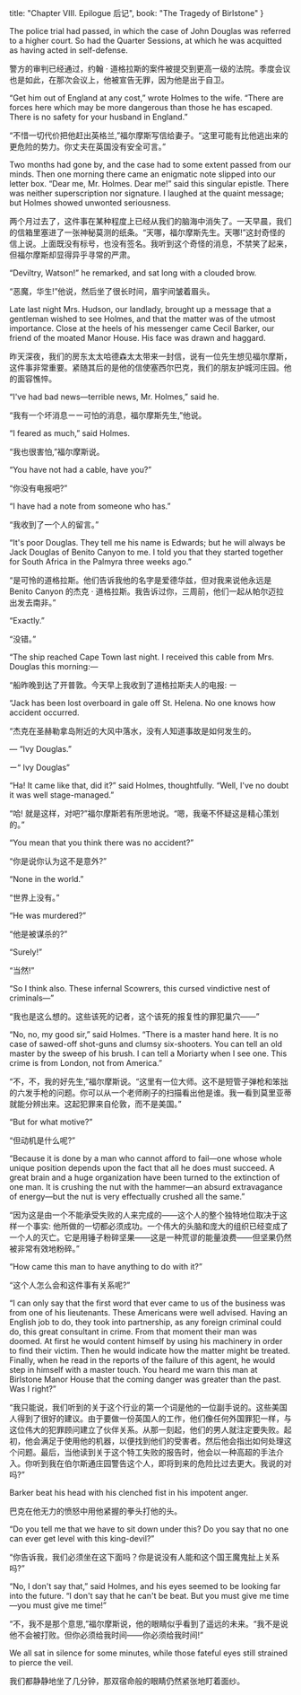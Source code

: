   title: "Chapter VIII. Epilogue 后记",
  book: "The Tragedy of Birlstone"
}

The police trial had passed, in which the case of John Douglas was referred to a higher court. So had the Quarter Sessions, at which he was acquitted as having acted in self-defense.

警方的审判已经通过，约翰 · 道格拉斯的案件被提交到更高一级的法院。季度会议也是如此，在那次会议上，他被宣告无罪，因为他是出于自卫。

“Get him out of England at any cost,” wrote Holmes to the wife. “There are forces here which may be more dangerous than those he has escaped. There is no safety for your husband in England.”

“不惜一切代价把他赶出英格兰,”福尔摩斯写信给妻子。“这里可能有比他逃出来的更危险的势力。你丈夫在英国没有安全可言。”

Two months had gone by, and the case had to some extent passed from our minds. Then one morning there came an enigmatic note slipped into our letter box. “Dear me, Mr. Holmes. Dear me!” said this singular epistle. There was neither superscription nor signature. I laughed at the quaint message; but Holmes showed unwonted seriousness.

两个月过去了，这件事在某种程度上已经从我们的脑海中消失了。一天早晨，我们的信箱里塞进了一张神秘莫测的纸条。“天哪，福尔摩斯先生。天哪!”这封奇怪的信上说。上面既没有标号，也没有签名。我听到这个奇怪的消息，不禁笑了起来，但福尔摩斯却显得异乎寻常的严肃。

“Deviltry, Watson!” he remarked, and sat long with a clouded brow.

“恶魔，华生!”他说，然后坐了很长时间，眉宇间皱着眉头。

Late last night Mrs. Hudson, our landlady, brought up a message that a gentleman wished to see Holmes, and that the matter was of the utmost importance. Close at the heels of his messenger came Cecil Barker, our friend of the moated Manor House. His face was drawn and haggard.

昨天深夜，我们的房东太太哈德森太太带来一封信，说有一位先生想见福尔摩斯，这件事非常重要。紧随其后的是他的信使塞西尔巴克，我们的朋友护城河庄园。他的面容憔悴。

“I've had bad news—terrible news, Mr. Holmes,” said he.

“我有一个坏消息ーー可怕的消息，福尔摩斯先生,”他说。

“I feared as much,” said Holmes.

“我也很害怕,”福尔摩斯说。

“You have not had a cable, have you?”

“你没有电报吧?”

“I have had a note from someone who has.”

“我收到了一个人的留言。”

“It's poor Douglas. They tell me his name is Edwards; but he will always be Jack Douglas of Benito Canyon to me. I told you that they started together for South Africa in the Palmyra three weeks ago.”

“是可怜的道格拉斯。他们告诉我他的名字是爱德华兹，但对我来说他永远是 Benito Canyon 的杰克 · 道格拉斯。我告诉过你，三周前，他们一起从帕尔迈拉出发去南非。”

“Exactly.”

“没错。”

“The ship reached Cape Town last night. I received this cable from Mrs. Douglas this morning:—

“船昨晚到达了开普敦。今天早上我收到了道格拉斯夫人的电报: ー

“Jack has been lost overboard in gale off St. Helena. No one knows how accident occurred.

“杰克在圣赫勒拿岛附近的大风中落水，没有人知道事故是如何发生的。

— “Ivy Douglas.”

ー“ Ivy Douglas”

“Ha! It came like that, did it?” said Holmes, thoughtfully. “Well, I've no doubt it was well stage-managed.”

“哈! 就是这样，对吧?”福尔摩斯若有所思地说。“嗯，我毫不怀疑这是精心策划的。”

“You mean that you think there was no accident?”

“你是说你认为这不是意外?”

“None in the world.”

“世界上没有。”

“He was murdered?”

“他是被谋杀的?”

“Surely!”

“当然!”

“So I think also. These infernal Scowrers, this cursed vindictive nest of criminals—”

“我也是这么想的。这些该死的记者，这个该死的报复性的罪犯巢穴——”

“No, no, my good sir,” said Holmes. “There is a master hand here. It is no case of sawed-off shot-guns and clumsy six-shooters. You can tell an old master by the sweep of his brush. I can tell a Moriarty when I see one. This crime is from London, not from America.”

“不，不，我的好先生,”福尔摩斯说。“这里有一位大师。这不是短管子弹枪和笨拙的六发手枪的问题。你可以从一个老师刷子的扫描看出他是谁。我一看到莫里亚蒂就能分辨出来。这起犯罪来自伦敦，而不是美国。”

“But for what motive?”

“但动机是什么呢?”

“Because it is done by a man who cannot afford to fail—one whose whole unique position depends upon the fact that all he does must succeed. A great brain and a huge organization have been turned to the extinction of one man. It is crushing the nut with the hammer—an absurd extravagance of energy—but the nut is very effectually crushed all the same.”

“因为这是由一个不能承受失败的人来完成的——这个人的整个独特地位取决于这样一个事实: 他所做的一切都必须成功。一个伟大的头脑和庞大的组织已经变成了一个人的灭亡。它是用锤子粉碎坚果——这是一种荒谬的能量浪费——但坚果仍然被非常有效地粉碎。”

“How came this man to have anything to do with it?”

“这个人怎么会和这件事有关系呢?”

“I can only say that the first word that ever came to us of the business was from one of his lieutenants. These Americans were well advised. Having an English job to do, they took into partnership, as any foreign criminal could do, this great consultant in crime. From that moment their man was doomed. At first he would content himself by using his machinery in order to find their victim. Then he would indicate how the matter might be treated. Finally, when he read in the reports of the failure of this agent, he would step in himself with a master touch. You heard me warn this man at Birlstone Manor House that the coming danger was greater than the past. Was I right?”

“我只能说，我们听到的关于这个行业的第一个词是他的一位副手说的。这些美国人得到了很好的建议。由于要做一份英国人的工作，他们像任何外国罪犯一样，与这位伟大的犯罪顾问建立了伙伴关系。从那一刻起，他们的男人就注定要失败。起初，他会满足于使用他的机器，以便找到他们的受害者。然后他会指出如何处理这个问题。最后，当他读到关于这个特工失败的报告时，他会以一种高超的手法介入。你听到我在伯尔斯通庄园警告这个人，即将到来的危险比过去更大。我说的对吗?”

Barker beat his head with his clenched fist in his impotent anger.

巴克在他无力的愤怒中用他紧握的拳头打他的头。

“Do you tell me that we have to sit down under this? Do you say that no one can ever get level with this king-devil?”

“你告诉我，我们必须坐在这下面吗？你是说没有人能和这个国王魔鬼扯上关系吗?”

“No, I don't say that,” said Holmes, and his eyes seemed to be looking far into the future. “I don't say that he can't be beat. But you must give me time—you must give me time!”

“不，我不是那个意思,”福尔摩斯说，他的眼睛似乎看到了遥远的未来。“我不是说他不会被打败。但你必须给我时间——你必须给我时间!”

We all sat in silence for some minutes, while those fateful eyes still strained to pierce the veil.

我们都静静地坐了几分钟，那双宿命般的眼睛仍然紧张地盯着面纱。


